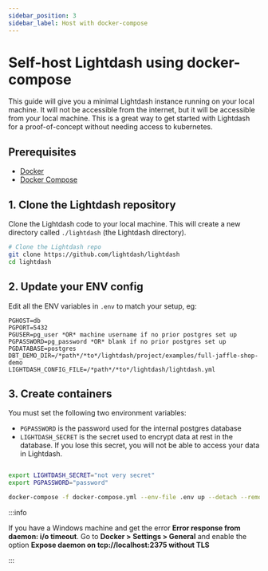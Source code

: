 ```yaml
---
sidebar_position: 3
sidebar_label: Host with docker-compose
---
```


# Self-host Lightdash using docker-compose

This guide will give you a minimal Lightdash instance running on your local machine. It will not be accessible from
the internet, but it will be accessible from your local machine. This is a great way to get started with Lightdash
for a proof-of-concept without needing access to kubernetes.

## Prerequisites

- [Docker](https://docs.docker.com/get-docker/)
- [Docker Compose](https://docs.docker.com/compose/install/)

## 1. Clone the Lightdash repository

Clone the Lightdash code to your local machine. This will create a new directory called `./lightdash` (the Lightdash directory).

```bash
# Clone the Lightdash repo
git clone https://github.com/lightdash/lightdash
cd lightdash
```

## 2. Update your ENV config

Edit all the ENV variables in `.env` to match your setup, eg:

```
PGHOST=db
PGPORT=5432
PGUSER=pg_user *OR* machine username if no prior postgres set up
PGPASSWORD=pg_password *OR* blank if no prior postgres set up
PGDATABASE=postgres
DBT_DEMO_DIR=/*path*/*to*/lightdash/project/examples/full-jaffle-shop-demo
LIGHTDASH_CONFIG_FILE=/*path*/*to*/lightdash/lightdash.yml
```

## 3. Create containers

You must set the following two environment variables:

- `PGPASSWORD` is the password used for the internal postgres database
- `LIGHTDASH_SECRET` is the secret used to encrypt data at rest in the database. If you lose this secret, you will not be able to access your data in Lightdash.

```bash

export LIGHTDASH_SECRET="not very secret"
export PGPASSWORD="password"

docker-compose -f docker-compose.yml --env-file .env up --detach --remove-orphans
```

:::info

If you have a Windows machine and get the error **Error response from daemon: i/o timeout**.
Go to **Docker > Settings > General** and enable the option **Expose daemon on tcp://localhost:2375 without TLS**

:::
